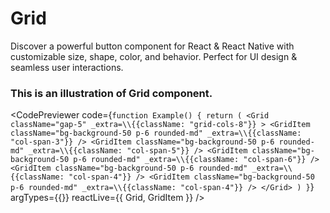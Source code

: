 
# Grid

Discover a powerful button component for React & React Native with customizable size, shape, color, and behavior. Perfect for UI design & seamless user interactions.


### This is an illustration of Grid component.
<CodePreviewer
  code={`function Example() {
  return (
    <Grid
      className="gap-5"
      _extra=\\{{className: "grid-cols-8"}}
    >
      <GridItem
        className="bg-background-50 p-6 rounded-md"
        _extra=\\{{className: "col-span-3"}}
      />
      <GridItem
        className="bg-background-50 p-6 rounded-md"
        _extra=\\{{className: "col-span-5"}}
      />
      <GridItem
        className="bg-background-50 p-6 rounded-md"
        _extra=\\{{className: "col-span-6"}}
      />
      <GridItem
        className="bg-background-50 p-6 rounded-md"
        _extra=\\{{className: "col-span-4"}}
      />
      <GridItem
        className="bg-background-50 p-6 rounded-md"
        _extra=\\{{className: "col-span-4"}}
      />
    </Grid>
  )
}`}
  argTypes={{}}
  reactLive={{ Grid, GridItem }}
/>